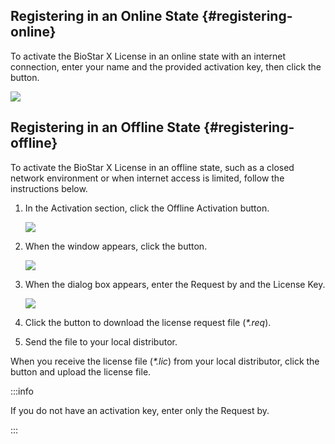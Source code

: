 ## Registering in an Online State {#registering-online}

To activate the <Cmd>BioStar X License</Cmd> in an online state with an internet connection, enter your name and the provided activation key, then click the <Cmd sid='setting.server.license.button.activate' product='2' /> button.

<Image src='/img/biostarx-tutorial-license-online.png' />

## Registering in an Offline State {#registering-offline}

To activate the <Cmd>BioStar X License</Cmd> in an offline state, such as a closed network environment or when internet access is limited, follow the instructions below.

1. In the <Cmd>Activation</Cmd> section, click the <Cmd>Offline Activation</Cmd> button.

    <Image src='/img/biostarx-tutorial-license-offline.png' />

1. When the <Cmd sid='setting.server.license.title.activateLicenseOffline' product='2' /> window appears, click the <Cmd sid='setting.server.license.button.requestOfflineKey' product='2' /> button.

    <Image src='/img/biostarx-tutorial-license-offline-popup.png' />

1. When the dialog box appears, enter the <Cmd>Request by</Cmd> and the <Cmd>License Key</Cmd>.

    <Image src='/img/biostarx-tutorial-license-offline-popup-filed.png' className='none' />

1. Click the <Cmd sid='setting.server.license.button.download' product='2' /> button to download the license request file (*\*.req*).

1. Send the file to your local distributor.

When you receive the license file (*\*.lic*) from your local distributor, click the <Cmd sid='setting.server.license.button.activate' product='2' /> button and upload the license file.

:::info

If you do not have an activation key, enter only the <Cmd>Request by</Cmd>.

:::